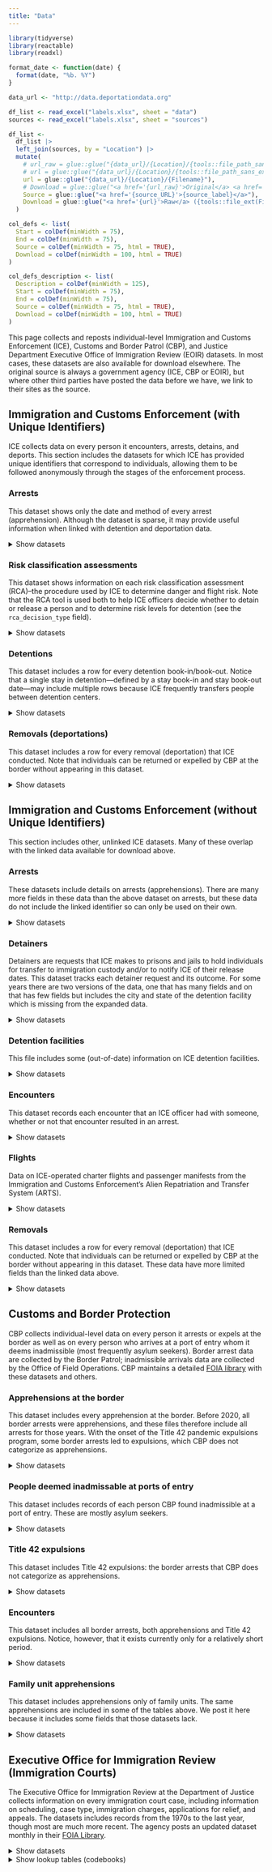 ```yaml
---
title: "Data"
---
```


```r
library(tidyverse)
library(reactable)
library(readxl)

format_date <- function(date) {
  format(date, "%b. %Y")
}

data_url <- "http://data.deportationdata.org"

df_list <- read_excel("labels.xlsx", sheet = "data")
sources <- read_excel("labels.xlsx", sheet = "sources") 

df_list <-
  df_list |> 
  left_join(sources, by = "Location") |> 
  mutate(
    # url_raw = glue::glue("{data_url}/{Location}/{tools::file_path_sans_ext(Filename)}_raw.{tools::file_ext(Filename)}"),
    # url = glue::glue("{data_url}/{Location}/{tools::file_path_sans_ext(Filename)}"),
    url = glue::glue("{data_url}/{Location}/{Filename}"),
    # Download = glue::glue("<a href='{url_raw}'>Original</a> <a href='{url}.xlsx'>Excel</a> <a href='{url}.csv'>CSV</a> <a href='{url}.dta'>Stata</a> <a href='{url}.rds'>R</a> <a href='{url}.dta'>SPSS</a>"),
    Source = glue::glue("<a href='{source_URL}'>{source_label}</a>"),
    Download = glue::glue("<a href='{url}'>Raw</a> ({tools::file_ext(Filename)}, {Filesize})"),
  ) 

col_defs <- list(
  Start = colDef(minWidth = 75), 
  End = colDef(minWidth = 75), 
  Source = colDef(minWidth = 75, html = TRUE),
  Download = colDef(minWidth = 100, html = TRUE)
)

col_defs_description <- list(
  Description = colDef(minWidth = 125),
  Start = colDef(minWidth = 75), 
  End = colDef(minWidth = 75), 
  Source = colDef(minWidth = 75, html = TRUE),
  Download = colDef(minWidth = 100, html = TRUE)
)
```

This page collects and reposts individual-level Immigration and Customs Enforcement (ICE), Customs and Border Patrol (CBP), and Justice Department Executive Office of Immigration Review (EOIR) datasets. In most cases, these datasets are also available for download elsewhere. The original source is always a government agency (ICE, CBP or EOIR), but where other third parties have posted the data before we have, we link to their sites as the source.

## Immigration and Customs Enforcement (with Unique Identifiers)

ICE collects data on every person it encounters, arrests, detains, and deports. This section includes the datasets for which ICE has provided unique identifiers that correspond to individuals, allowing them to be followed anonymously through the stages of the enforcement process.

### Arrests

This dataset shows only the date and method of every arrest (apprehension). Although the dataset is sparse, it may provide useful information when linked with detention and deportation data.

<details>
<summary>Show datasets</summary>

```r
df_list |> 
  # filter to just get the detainers by type
  filter(Type == "arrests") |> 
  arrange(Start) |>
  transmute(Start, End, Source, Download) |> 
  reactable::reactable(columns = col_defs, pagination = FALSE)
```

</details>

### Risk classification assessments

This dataset shows information on each risk classification assessment (RCA)–the procedure used by ICE to determine danger and flight risk. Note that the RCA tool is used both to help ICE officers decide whether to detain or release a person and to determine risk levels for detention (see the `rca_decision_type` field). 

<details>
<summary>Show datasets</summary>

```r
df_list |> 
  # filter to just get the detainers by type
  filter(Type == "rca") |> 
  arrange(Start) |>
  transmute(Start, End, Source, Download) |> 
  reactable::reactable(columns = col_defs, pagination = FALSE)
```

</details>

### Detentions

This dataset includes a row for every detention book-in/book-out. Notice that a single stay in detention—defined by a stay book-in and stay book-out date—may include multiple rows because ICE frequently transfers people between detention centers. 

<details>
<summary>Show datasets</summary>

```r
df_list |> 
  # filter to just get the detainers by type
  filter(Type == "detentions") |> 
  arrange(Start) |>
  transmute(Start, End, Source, Download) |> 
  reactable::reactable(columns = col_defs, pagination = FALSE)
```

</details>


### Removals (deportations)

This dataset includes a row for every removal (deportation) that ICE conducted. Note that individuals can be returned or expelled by CBP at the border without appearing in this dataset. 

<details>
<summary>Show datasets</summary>

```r
df_list |> 
  # filter to just get the detainers by type
  filter(Type == "removals") |> 
  arrange(Start) |>
  transmute(Start, End, Source, Download) |> 
  reactable::reactable(columns = col_defs, pagination = FALSE)
```

</details>

## Immigration and Customs Enforcement (without Unique Identifiers)

This section includes other, unlinked ICE datasets. Many of these overlap with the linked data available for download above.

### Arrests

These datasets include details on arrests (apprehensions). There are many more fields in these data than the above dataset on arrests, but these data do not include the linked identifier so can only be used on their own. 

<details>
<summary>Show datasets</summary>

```r
df_list |> 
  # filter to just get the detainers by type
  filter(Type == "arrests_historical") |> 
  arrange(Start) |>
  transmute(Start, End, Source, Download) |> 
  reactable::reactable(columns = col_defs, pagination = FALSE)
```

</details>

### Detainers

Detainers are requests that ICE makes to prisons and jails to hold individuals for transfer to immigration custody and/or to notify ICE of their release dates. This dataset tracks each detainer request and its outcome. For some years there are two versions of the data, one that has many fields and on that has few fields but includes the city and state of the detention facility which is missing from the expanded data. <!--Some of these data were obtained by [NPR](https://github.com/nprapps/sanctuary-cities) through a FOIA request ([read the story](https://www.npr.org/sections/thetwo-way/2016/12/22/504031635/you-say-you-re-an-american-but-what-if-you-had-to-prove-it-or-be-deported)). -->

<details>
<summary>Show datasets</summary>

```r
df_list |> 
  # filter to just get the detainers by type
  filter(Type == "detainers_historical") |> 
  arrange(Start) |>
  transmute(Description, Start, End, Source, Download) |> 
  reactable::reactable(columns = col_defs_description, pagination = FALSE)
```

</details>

### Detention facilities

This file includes some (out-of-date) information on ICE detention facilities. 

<details>
<summary>Show datasets</summary>

```r
df_list |> 
  # filter to just get the detainers by type
  filter(Type == "facilities_historical") |> 
  arrange(Start) |>
  transmute(Start, End, Source, Download) |> 
  reactable::reactable(columns = col_defs, pagination = FALSE)
```


</details>

### Encounters

This dataset records each encounter that an ICE officer had with someone, whether or not that encounter resulted in an arrest.

<details>
<summary>Show datasets</summary>

```r
df_list |> 
  # filter to just get the detainers by type
  filter(Type == "encounters_historical") |> 
  arrange(Start) |>
  transmute(Start, End, Source, Download) |> 
  reactable::reactable(columns = col_defs, pagination = FALSE)
```

</details>

### Flights

Data on ICE-operated charter flights and passenger manifests from the Immigration and Customs Enforcement's Alien Repatriation and Transfer System (ARTS).

<details>
<summary>Show datasets</summary>

```r
df_list |> 
  # filter to just get the detainers by type
  filter(Type == "arts_historical") |> 
  arrange(Start) |>
  transmute(Description, Start, End, Source, Download) |> 
  reactable::reactable(columns = col_defs_description, pagination = FALSE)
```

</details>

### Removals

This dataset includes a row for every removal (deportation) that ICE conducted. Note that individuals can be returned or expelled by CBP at the border without appearing in this dataset. These data have more limited fields than the linked data above.

<details>
<summary>Show datasets</summary>

```r
df_list |> 
  filter(Type == "removals_historical") |> 
  arrange(Start) |>
  transmute(Start, End, Source, Download) |> 
  reactable::reactable(columns = col_defs, pagination = FALSE)
```

</details>

<!-- #### Removals (deportations) -->

<!-- This table is broadly similar to the removals table above, but it lacks unique identifiers for individuals. On the other hand, it covers a much longer time period, starting in 2003. -->

<!-- <details> -->
<!-- <summary>Show datasets</summary> -->

<!-- </details> -->

<!-- ### Other -->

<!-- - ICE arrest, risk classification assessment, detention, and deportation data linked by anonymized unique IDs. -->
<!-- <!-- - Download slices (in a linkable way or not?) --> 
<!-- - Historical ICE detainers data  -->
<!-- - Historical ICE deportations data -->
<!-- - Historical ICE detention data  -->
<!-- - Historical ICE encounters data? -->
<!-- - ICE metadata and documentation -->
<!-- - Detention centers data -->
<!-- - Link to public detention descriptive statistics data -->
<!-- - Link to our own guide to use of ICE data -->
<!-- - AIC data dictionary? -->
<!-- - Post redacted deposition? -->

## Customs and Border Protection

CBP collects individual-level data on every person it arrests or expels at the border as well as on every person who arrives at a port of entry whom it deems inadmissible (most frequently asylum seekers). Border arrest data are collected by the Border Patrol; inadmissible arrivals data are collected by the Office of Field Operations. CBP maintains a detailed [FOIA library](https://www.cbp.gov/newsroom/accountability-and-transparency/foia-reading-room) with these datasets and others.

### Apprehensions at the border

This dataset includes every apprehension at the border. Before 2020, all border arrests were apprehensions, and these files therefore include all arrests for those years. With the onset of the Title 42 pandemic expulsions program, some border arrests led to expulsions, which CBP does not categorize as apprehensions.

<details>
<summary>Show datasets</summary>

```r
df_list |> 
  # filter to just get the detainers by type
  filter(Type == "apprehensions") |> 
  arrange(Start) |>
  transmute(Start, End, Source, Download) |> 
  reactable::reactable(columns = col_defs, pagination = FALSE)
```

</details>

### People deemed inadmissable at ports of entry

This dataset includes records of each person CBP found inadmissible at a port of entry. These are mostly asylum seekers.

<details>
<summary>Show datasets</summary>

```r
df_list |> 
  # filter to just get the detainers by type
  filter(Type == "ofo") |> 
  arrange(Start) |>
  transmute(Start, End, Source, Download) |> 
  reactable::reactable(columns = col_defs, pagination = FALSE)
```

</details>


### Title 42 expulsions

This dataset includes Title 42 expulsions: the border arrests that CBP does not categorize as apprehensions.

<details>
<summary>Show datasets</summary>

```r
df_list |> 
  # filter to just get the detainers by type
  filter(Type == "t42") |> 
  arrange(Start) |>
  transmute(Start, End, Source, Download) |> 
  reactable::reactable(columns = col_defs, pagination = FALSE)
```

</details>

### Encounters 

This dataset includes all border arrests, both apprehensions and Title 42 expulsions. Notice, however, that it exists currently only for a relatively short period.

<details>
<summary>Show datasets</summary>

```r
df_list |> 
  # filter to just get the detainers by type
  filter(Type == "encounters") |> 
  arrange(Start) |>
  transmute(Start, End, Source, Download) |> 
  reactable::reactable(columns = col_defs, pagination = FALSE)
```

</details>

### Family unit apprehensions

This dataset includes apprehensions only of family units. The same apprehensions are included in some of the tables above. We post it here because it includes some fields that those datasets lack.

<details>
<summary>Show datasets</summary>

```r
df_list |> 
  # filter to just get the detainers by type
  filter(Type == "fmua") |> 
  arrange(Start) |>
  transmute(Start, End, Source, Download) |> 
  reactable::reactable(columns = col_defs, pagination = FALSE)
```

</details>

## Executive Office for Immigration Review (Immigration Courts)

The Executive Office for Immigration Review at the Department of Justice collects information on every immigration court case, including information on scheduling, case type, immigration charges, applications for relief, and appeals. The datasets includes records from the 1970s to the last year, though most are much more recent. The agency posts an updated dataset monthly in their [FOIA Library](https://www.justice.gov/eoir/foia-library-0). 

<details>
<summary>Show datasets</summary>

```r
col_defs_description <- list(
  Description = colDef(minWidth = 125),
  `Release date` = colDef(minWidth = 75),
  Source = colDef(minWidth = 75, html = TRUE),
  Download = colDef(minWidth = 100, html = TRUE)
)

df_list |> 
  # filter to just get the detainers by type
  filter(Type == "courts" & !str_detect(tolower(Filename), "tbllookup")) |> 
  arrange(Start) |>
  transmute(Description, `Release date` = End, Source, Download) |> 
  reactable::reactable(columns = col_defs_description, pagination = FALSE)
```

</details>

<details>
<summary>Show lookup tables (codebooks)</summary>

```r
col_defs_description <- list(
  Description = colDef(minWidth = 125),
  `Release date` = colDef(minWidth = 75),
  Source = colDef(minWidth = 75, html = TRUE),
  Download = colDef(minWidth = 100, html = TRUE)
)

df_list |> 
  # filter to just get the detainers by type
  filter(Type == "courts" &  str_detect(tolower(Filename), "tbllookup")) |> 
  arrange(Start) |>
  transmute(Description, `Release date` = End, Source, Download) |> 
  reactable::reactable(columns = col_defs_description, pagination = FALSE)
```

</details>

<!-- USCIS? -->



